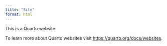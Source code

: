 ```yaml
---
title: "Site"
format: html
---
```


This is a Quarto website.

To learn more about Quarto websites visit <https://quarto.org/docs/websites>.


